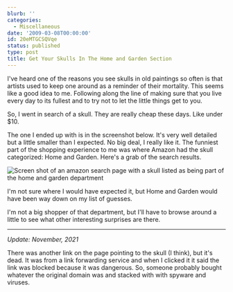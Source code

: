 ```yaml
---
blurb: ''
categories:
  - Miscellaneous
date: '2009-03-08T00:00:00'
id: 20eMTGCSQVqe
status: published
type: post
title: Get Your Skulls In The Home and Garden Section
---
```


I've heard one of the reasons you see skulls in old paintings so often is that artists used to keep one around as a reminder of their mortality. This seems like a good idea to me. Following along the line of making sure that you live every day to its fullest and to try not to let the little things get to you. 

So, I went in search of a skull. They are really cheap these days. Like under $10.

The one I ended up with is in the screenshot below. It's very well detailed but a little smaller than I expected. No big deal, I really like it. The funniest part of the shopping experience to me was where Amazon had the skull categorized: Home and Garden. Here's
a grab of the search results.

<Img src="home_and_garden_skull_2009_03" alt="Screen shot of an amazon search page with a skull listed as being part of the home and garden department" />

I'm not sure where I would have expected it, but Home and Garden would have been way down on my list of guesses. 

I'm not a big shopper of that department, but I'll have to browse around a little to see what other interesting surprises are there.

---

_Update: November, 2021_

There was another link on the page pointing to the skull (I think), but it's dead. It was from a link forwarding service and when I clicked it it said the link was blocked because it was dangerous. So, someone probably bought whatever the original domain was and stacked with with spyware and viruses. 
